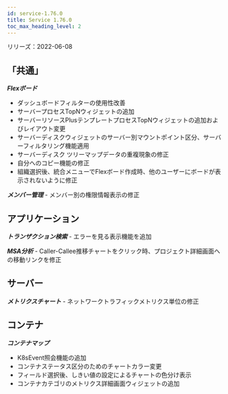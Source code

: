 ```yaml
---
id: service-1.76.0
title: Service 1.76.0
toc_max_heading_level: 2
---
```



リリーズ：2022-06-08

## 「共通」

**_Flexボード_**

-   ダッシュボードフィルターの使用性改善
-   サーバープロセスTopNウィジェットの追加
-   サーバーリソースPlusテンプレートプロセスTopNウィジェットの追加およびレイアウト変更
-   サーバーディスクウィジェットのサーバー別マウントポイント区分、サーバーフィルタリング機能適用
-   サーバーディスク ツリーマップデータの重複現象の修正
-   自分へのコピー機能の修正
-   組織選択後、統合メニューでFlexボード作成時、他のユーザーにボードが表示されないように修正

**_メンバー管理_** - メンバー別の権限情報表示の修正

## アプリケーション

**_トランザクション検索_** - エラーを見る表示機能を追加

**_MSA分析_** - Caller-Callee推移チャートをクリック時、プロジェクト詳細画面への移動リンクを修正

## サーバー

**_メトリクスチャート_** - ネットワークトラフィックメトリクス単位の修正

## コンテナ

**_コンテナマップ_**

-   K8sEvent照会機能の追加
-   コンテナステータス区分のためのチャートカラー変更
-   フィールド選択後、しきい値の設定によるチャートの色分け表示
-   コンテナカテゴリのメトリクス詳細画面ウィジェットの追加
